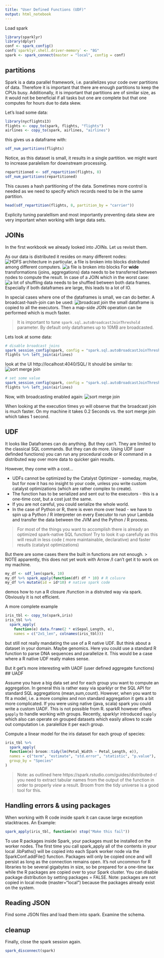 ```yaml
---
title: "User Defined Functions (UDF)"
output: html_notebook
---
```


Load spark

```r
library(sparklyr)
library(dplyr)
conf <- spark_config()
conf$`sparklyr.shell.driver-memory` <- "8G"
spark <- spark_connect(master = "local", config = conf)
```

## partitions

Spark is a data parallel framework, i.e. parallelizes your code over partitions of data. Therefore it is important that there are enough partitions to keep the CPUs busy. Additionally, it is important that partitions are of similar size, as it would not be beneficial if all tasks but one are complete but that one computes for hours due to data skew.

Let's load some data:

```r
library(nycflights13)
flights <- copy_to(spark, flights, "flights")
airlines <- copy_to(spark, airlines, "airlines")
```

this gives us a dataframe with:

```r
sdf_num_partitions(flights)
```
Notice, as this dataset is small, it results in a single partition. we might want to increase paralelism for downstream processing.

```r
repartitioned <- sdf_repartition(flights, 8)
sdf_num_partitions(repartitioned)
```
This causes a  hash partitioning of the data.
Sometimes more control is needed as we need to specify which records need to be in the same partition.
```r
head(sdf_repartition(flights, 8, partition_by = "carrier"))
```

Explicity tuning paralellism and most importantly preventing data skew are very important when working with large data sets.

## JOINs

In the first workbook we already looked into JOINs. Let us revisit them.

As our data is distributed it resides on many different nodes:
![HDFS architecture](img/hdfsarchitecture.gif)
in particular, a file is broken into blocks distributed among different computers.
![a file is broken into blocks](img/distributedData.jpg)
For **wide** transformations (joins, aggregations) data needs to be transferred between nodes to compute the result.
In case of a JOIN which in the worst case:
![a lot of shuffling](img/rdd-join.png)
data needs to be shuffled between both data frames. Especially if both dataframes are large, this leads to a lot of IO.

In special cases where one of the dataframes is small, we can do better. A broadcast-hash-join can be used:
![broadcast join](img/spark-broadcast-torrent.png)
the small dataframe is copied to all the executors. Then a map-side JOIN operation can be performed which is much faster.

> It is important to tune `spark.sql.autoBroadcastJoinThreshold` parameter. By default only dataframes up to 10MB are broadcasted.

Lets look at some data:

```r
# disable broadcast joins
spark_session_config(spark, config = "spark.sql.autoBroadcastJoinThreshold", value = 0)
flights %>% left_join(airlines)
```
look at the UI http://localhost:4040/SQL/
It should be similar to: ![sort merge join](img/sort-merge-join.png)

```r
# set some value
spark_session_config(spark, config = "spark.sql.autoBroadcastJoinThreshold", value = 1000)
flights %>% left_join(airlines)
```
Now, with broadcasting enabled again:
![sort merge join](img/broadcast-join.png)

When looking at the execution times yo will observe that the broadcast join is much faster. On my machine it takes 0.2 Seconds vs. the sort merge join which takes 1 second.

## UDF

It looks like Dataframes can do anything. But they can't. They are limited to the classical SQL commands. But they can do more. Using UDF (user definded functions) you can run any procedural code or R command in a distributed way over more data to quicker gain results.

However, they come with a cost...

- UDFs cannot be optimized by the Catalyst Optimizer - someday, maybe, but for now it has no insight to your code, unless you write custom catalyst optimizations (which are rather complex to create).
- The function has to be serialized and sent out to the executors - this is a one-time cost, but a cost just the same.
- If you are not careful, you could serialize the whole world.
- In the case of Python or R, there is even more over head - we have to spin up a Python / R interpreter on every Executor to run your Lambda and transfer the data between the JVM and the Python / R process.

> For most of the things you want to accomplish there is already an optimized spark-native SQL function! Try to look it up carefully as this will result in less code ( more maintainable, declarative) and faster resutls (catalyst optimizations)

But there are some cases there the built in functions are not enough.
> NOTE apparently, this does not yet work with Arrow /I can't get it to work on my machine.

```r
my_df <- sdf_len(spark, 10) 
my_df %>% spark_apply(function(df) df * 10) # R colusre
my_df %>% mutate(id = id*10) # native spark code
```

demos how to run a R closure /function in a distruted way via spark. Obviously it is not efficient.

A more complete example
```r
iris_tbl <- copy_to(spark,iris)
iris_tbl %>%
  spark_apply(
    function(e) data.frame(2 * e$Sepal_Length, e),
    names = c("2xS_len", colnames(iris_tbl)))
```
but still not really mandating the use of a R native UDF. But think about a dataset in your domain. Maybe genomics. Here you could use a standard R function to parse DNA sequences and parallelize it. This would be a case where a R native UDF really makes sense.

But it get's more interesting with UADF (user defined aggregate functions)
## UADF

Assume you have a big data set and for each group you want to compute an aggregation. In general this is rather easy via sparklyr or the SQL API for standard SQL aggregations (mean,sum,count).
However, when you want to fit a model, i.e. a more complex and non standard aggregation it gets a bit more complicated.
If you were using native (java, scala) spark you could write a custom UADF. This is not possible from R.
sparkR however offers `gapply` to handle working with groups. 
Recently, sparklyr introduced `sapply` which also can operate on grouped datasets which easily allows to scale out computation i.e. paralellize it per each group.

Compute a linear model for the iris dataset for each group of species:
```r
iris_tbl %>%
  spark_apply(
  function(e) broom::tidy(lm(Petal_Width ~ Petal_Length, e)),
  names = c("term", "estimate", "std.error", "statistic", "p.value"),
  group_by = "Species"
)
```

> Note: as outlined here https://spark.rstudio.com/guides/distributed-r/ you need to extract tabular names from the output of the function in order to properly *view* a result. Broom from the tidy universe is a good tool for this.

## Handling errors & using packages
When working with R code inside spark it can cause large exception stacktraces.
An Example:

```r
spark_apply(iris_tbl, function(e) stop("Make this fail"))
```

To use R packages inside Spark, your packages must be installed on the worker nodes. The first time you call spark_apply all of the contents in your local .libPaths() will be copied into each Spark worker node via the SparkConf.addFile() function. Packages will only be copied once and will persist as long as the connection remains open. It’s not uncommon for R libraries to be several gigabytes in size, so be prepared for a one-time tax while the R packages are copied over to your Spark cluster. You can disable package distribution by setting packages = FALSE. Note: packages are not copied in local mode (master="local") because the packages already exist on the system.


## Reading JSON

Find some JSON files and load them into spark.
Examine the schema.

## cleanup

Finally, close the spark session again.
```r
spark_disconnect(spark)
```